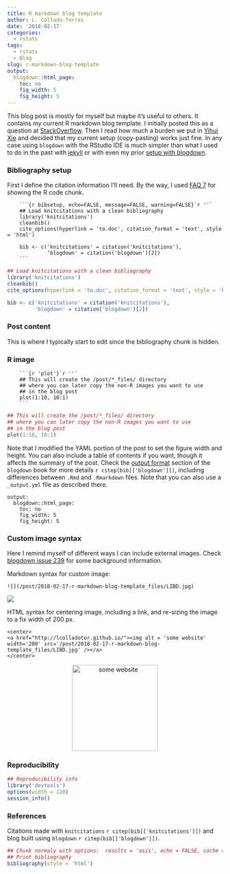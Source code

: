 ```yaml
---
title: R markdown blog template
author: L. Collado-Torres
date: '2018-02-17'
categories:
  - rstats
tags:
  - rstats
  - Blog
slug: r-markdown-blog-template
output:
  blogdown::html_page:
    toc: no
    fig_width: 5
    fig_height: 5
---
```


This blog post is mostly for myself but maybe it's useful to others. It contains my current R markdown blog template. I initially posted this as a question at [StackOverflow](https://stackoverflow.com/questions/48844340/is-it-possible-to-create-a-rmd-file-template-for-the-blogdown-new-post-addin). Then I read how much a burden we put in [Yihui Xie](https://yihui.name/en/2018/02/career-crisis/) and decided that my current setup (copy-pasting) works just fine. In any case using `blogdown` with the RStudio IDE is much simpler than what I used to do in the past with [jekyll](http://lcolladotor.github.io/2013/11/09/new-Fellgernon-Bit-setup-in-Github/) or with even my prior [setup with blogdown](https://github.com/rstudio/blogdown/issues/42).

### Bibliography setup

First I define the citation information I'll need. By the way, I used [FAQ 7](https://yihui.name/knitr/faq/) for showing the R code chunk.

```
    ```{r bibsetup, echo=FALSE, message=FALSE, warning=FALSE}`r ''`
    ## Load knitcitations with a clean bibliography
    library('knitcitations')
    cleanbib()
    cite_options(hyperlink = 'to.doc', citation_format = 'text', style = 'html')
    
    bib <- c('knitcitations' = citation('knitcitations'),
             'blogdown' = citation('blogdown')[2])
    ```
```


```r
## Load knitcitations with a clean bibliography
library('knitcitations')
cleanbib()
cite_options(hyperlink = 'to.doc', citation_format = 'text', style = 'html')

bib <- c('knitcitations' = citation('knitcitations'),
         'blogdown' = citation('blogdown')[2])
```


### Post content

This is where I typically start to edit since the bibliography chunk is hidden.


### R image

```
    ```{r 'plot'}`r ''`
    ## This will create the /post/*_files/ directory
    ## where you can later copy the non-R images you want to use
    ## in the blog post
    plot(1:10, 10:1)
    ```
```

```r
## This will create the /post/*_files/ directory
## where you can later copy the non-R images you want to use
## in the blog post
plot(1:10, 10:1)
```

Note that I modified the YAML portion of the post to set the figure width and height. You can also include a table of contents if you want, though it affects the summary of the post. Check the [output format](https://bookdown.org/yihui/blogdown/output-format.html) section of the `blogdown` book for more details `r citep(bib[['blogdown']])`, including differences between `.Rmd` and `.Rmarkdown` files. Note that you can also use a `_output.yml` file as described there.

```
output:
  blogdown::html_page:
    toc: no
    fig_width: 5
    fig_height: 5
```

### Custom image syntax

Here I remind myself of different ways I can include external images. Check [blogdown issue 239](https://github.com/rstudio/blogdown/issues/239) for some background information.

Markdown syntax for custom image:

```
![](/post/2018-02-17-r-markdown-blog-template_files/LIBD.jpg)
```

![](http://lcolladotor.github.io/post/2018-02-17-r-markdown-blog-template_files/LIBD.jpg)

HTML syntax for centering image, including a link, and re-sizing the image to a fix width of 200 px.

```
<center>
<a href="http://lcolladotor.github.io/"><img alt = 'some website' width='200' src='/post/2018-02-17-r-markdown-blog-template_files/LIBD.jpg' /></a>
</center>
```


<center>
<a href="http://lcolladotor.github.io/"><img alt = 'some website' width='200' src='http://lcolladotor.github.io/post/2018-02-17-r-markdown-blog-template_files/LIBD.jpg' /></a>
</center>


### Reproducibility

```r
## Reproducibility info
library('devtools')
options(width = 120)
session_info()
```

### References

Citations made with `knitcitations` `r citep(bib[['knitcitations']])` and blog built using `blogdown` `r citep(bib[['blogdown']])`.


```r
## Chunk normaly with options:  results = 'asis', echo = FALSE, cache = FALSE
## Print bibliography
bibliography(style = 'html')
```

